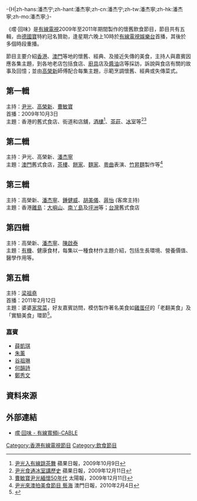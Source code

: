 -{H|zh-hans:潘杰宁;zh-hant:潘杰寧;zh-cn:潘杰宁;zh-tw:潘杰寧;zh-hk:潘杰寧;zh-mo:潘杰寧;}-

{{Infobox television
| 名稱          = 嚐·回味
| original_name  = 
| 圖片            = 
| 圖說            = 
| 分類             = 懷舊飲食節目
| 機位             = 
| 視訊制式     = 
| 每集長      = 约60分鐘 (連廣告)
| creator            = 
| director           = 
| 原創  = [[有線電視|有線電視]]
| 共同製作人 = 
| 主持 = 第一輯：[[尹光|尹光]]、[[高榮新|高榮新]]、[[曹敏寶|曹敏寶]]<br/>第二輯：尹光、高榮新、[[潘杰寧|潘杰寧]]<br/>第三輯：高榮新、[[潘杰寧|潘杰寧]]、[[鍾健威|鍾健威]]、[[胡美儀|胡美儀]]<br/>第四輯：高榮新、[[潘杰寧|潘杰寧]]、[[陳啟泰|陳啟泰]]<br/>第五輯：[[梁祖堯|梁祖堯]]
| 演出 = 
| 旁白 = 
| 監製 = 
| 國家 = {{HKG}}
| 電視網 = [[有線電視娛樂台|有線電視娛樂台]]
| 開始 = {{Start date|2009||}}
| 結束 = {{End date|2011|}}
| 集數 = 
| 每集列表 = 
| website  = http://ent.i-cable.com/cen/catv/taste.php
| imdb_id = 
| tv_com_id = 
}}

《嚐·回味》是[[有線電視|有線電視]]2009年至2011年期間製作的懷舊飲食節目，節目共有五輯，由[[德國寶|德國寶]]特約冠名贊助，逢星期六晚上10時於[[有線電視娛樂台|有線電視娛樂台]]首播，其後於多個時段重播。

節目主要介紹[[香港|香港]]、[[澳門|澳門]]等地的懷舊、經典、及接近失傳的美食，主持人與嘉賓因應各集主題，到各地老店包括食店、[[廚具|廚具]]店及[[醬油|醬油]]店等採訪，訴說與食店有關的故事及回憶；並由[[高榮新|高榮新]]師傅配合每集主題，示範烹調懷舊、經典或失傳菜式。

==第一輯==
主持：[[尹光|尹光]]、[[高榮新|高榮新]]、[[曹敏寶|曹敏寶]]<br/>
首播：2009年10月3日<br/>
主題：香港的舊式食店、街道和店舖，[[酒樓|酒樓]]<ref>[http://www1.hk.apple.nextmedia.com/template/apple/art_main.php?iss_id=20091009&sec_id=462&art_id=13293375 尹光入有線跳茶舞] 蘋果日報，2009年10月9日</ref>、[[茶莊|茶莊]]、[[冰室|冰室]]等<ref>[http://www1.hk.apple.nextmedia.com/template/apple/art_main.php?iss_id=20091211&sec_id=462&art_id=13511528 尹光食通冰室講歷史] 蘋果日報，2009年12月11日</ref><ref>[http://the-sun.on.cc/cnt/entertainment/20091211/00470_071.html 曹敏寶尹光緬懷50年代] {{Wayback|url=http://the-sun.on.cc/cnt/entertainment/20091211/00470_071.html |date=20160305011948 }} 太陽報，2009年12月11日</ref>

==第二輯==
主持：尹光、高榮新、[[潘杰寧|潘杰寧]]<br/>
主題：[[澳門|澳門]]舊式食店，[[茶樓|茶樓]]、[[餅家|餅家]]、[[麵家|麵家]]、[[粵曲|粵曲]]表演、[[竹昇麵|竹昇麵]]製作等<ref>[http://mpaper.org/Story.aspx?ID=115103 尹光來澳拍美食節目 藝海]{{dead link|date=2018年2月 |bot=InternetArchiveBot |fix-attempted=yes }} 澳門日報，2010年2月4日</ref>

==第三輯==
主持：高榮新、[[潘杰寧|潘杰寧]]、[[鍾健威|鍾健威]]、[[胡美儀|胡美儀]]、[[蔣怡|蔣怡]] (客席主持)<br/>
主題：香港[[離島|離島]]：[[大嶼山|大嶼山]]、[[南丫島|南丫島]]及[[坪洲|坪洲]]等；[[台灣|台灣]]舊式食店

==第四輯==
主持：高榮新、[[潘杰寧|潘杰寧]]、[[陳啟泰|陳啟泰]]<br/>
主題：[[有機|有機]]、健康食材，每集以一種食材作主題介紹，包括生長環境、營養價值、醫學作用等。

==第五輯==
主持：[[梁祖堯|梁祖堯]]<br/>
首播：2011年2月12日<br/>
主題：婆婆[[家常菜|家常菜]]，好友嘉賓訪問，模仿製作著名美食如[[雞蛋仔|雞蛋仔]]的「老翻美食」及「實驗美食」環節<ref>{{Cite web |url=http://ent.i-cable.com/cen/catv/taste.php |title=嚐‧回味 - 有線寬頻i-CABLE |accessdate=2012-03-19 |archive-date=2016-03-04 |archive-url=https://web.archive.org/web/20160304124453/http://ent.i-cable.com/cen/catv/taste.php |dead-url=no }}</ref>。

===嘉賓===
*[[薛凱琪|薛凱琪]]
*[[朱薰|朱薰]]
*[[谷祖琳|谷祖琳]]
*[[何韻詩|何韻詩]]
*[[鄭秀文|鄭秀文]]

==資料來源==
{{references}}

==外部連結==
*[http://ent.i-cable.com/cen/catv/taste.php 嚐‧回味 - 有線寬頻i-CABLE]{{Wayback|url=http://ent.i-cable.com/cen/catv/taste.php |date=20160304124453 }} 

[[Category:香港有線電視節目|Category:香港有線電視節目]]
[[Category:飲食節目|Category:飲食節目]]